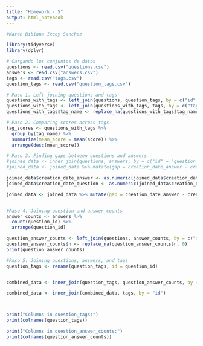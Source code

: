 ```yaml
---
title: "Homework - 5"
output: html_notebook
---
```



```r
#Karen Bibiana Ixcoy Sanchez

library(tidyverse)
library(dplyr)

# Cargando los conjuntos de datos
questions <- read.csv("questions.csv")
answers <- read.csv("answers.csv")
tags <- read.csv("tags.csv")
question_tags <- read.csv("question_tags.csv")

# Paso 1. Left-joining questions and tags
questions_with_tags <- left_join(questions, question_tags, by = c("id" = "question_id"))
questions_with_tags <- left_join(questions_with_tags, tags, by = c("tag_id" = "id"))
questions_with_tags$tag_name <- replace_na(questions_with_tags$tag_name, "only-r")

# Paso 2. Comparing scores across tags
tag_scores <- questions_with_tags %>%
  group_by(tag_name) %>%
  summarize(mean_score = mean(score)) %>%
  arrange(desc(mean_score))

# Paso 3. Finding gaps between questions and answers
#joined_data <- inner_join(questions, answers, by = c("id" = "question_id"), suffix = c("_question", "_answer"))
#joined_data <- joined_data %>% mutate(gap = creation_date_answer - creation_date_question)

joined_data$creation_date_answer <- as.numeric(joined_data$creation_date_answer)
joined_data$creation_date_question <- as.numeric(joined_data$creation_date_question)

joined_data <- joined_data %>% mutate(gap = creation_date_answer - creation_date_question)


#Paso 4. Joining question and answer counts
answer_counts <- answers %>%
  count(question_id) %>%
  arrange(question_id)

question_answer_counts <- left_join(questions, answer_counts, by = c("id" = "question_id"))
question_answer_counts$n <- replace_na(question_answer_counts$n, 0)
print(question_answer_counts)

#Paso 5. Joining questions, answers, and tags
question_tags <- rename(question_tags, id = question_id)


combined_data <- inner_join(question_tags, question_answer_counts, by = "question_id")

combined_data <- inner_join(combined_data, tags, by = "id")



print("Columns in question_tags:")
print(colnames(question_tags))

print("Columns in question_answer_counts:")
print(colnames(question_answer_counts))


```


